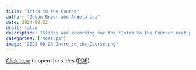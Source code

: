 ```yaml
---
title: "Intro to the Course"
author: "Jason Bryer and Angela Lui"
date: 2024-08-22
draft: false
description: "Slides and recording for the *Intro to the Course* meetup."
categories: ["Meetups"]
image: "2024-08-28-Intro_to_the_Course.png"
---
```



[Click here](/slides/00-Intro_to_Course.html#1) to open the slides ([PDF](/slides/00-Intro_to_Course.pdf)).





